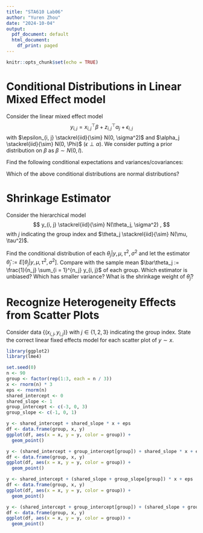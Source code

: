 ```yaml
---
title: "STA610 Lab06"
author: "Yuren Zhou"
date: "2024-10-04"
output:
  pdf_document: default
  html_document:
    df_print: paged
---
```


```r
knitr::opts_chunk$set(echo = TRUE)
```

\begin{itemize}
\item
Write down your answers in any blank sheet and submit your work in paper during the lab.
\item
Your work will not be graded. As long as you submit, you will get a full credit.
\item
For those who missed the lab today, you can submit it via email to me for half credit.
\end{itemize}





# Conditional Distributions in Linear Mixed Effect model

Consider the linear mixed effect model
$$
y_{i, j} = x_{i, j}^\top \beta + z_{i, j}^\top \alpha_j + \epsilon_{i, j}
$$
with $\epsilon_{i, j} \stackrel{iid}{\sim} N(0, \sigma^2)$ and $\alpha_j \stackrel{iid}{\sim} N(0, \Phi)$ ($\epsilon \perp \alpha$).
We consider putting a prior distribution on $\beta$ as $\beta \sim N(0, I)$.

Find the following conditional expectations and variances/covariances:
\begin{itemize}
\item
$E[y_{i, j} | x, z, \beta, \Phi, \sigma^2]$ and $Cov(y_{i, j}, y_{i', j'} | x, z, \beta, \Phi, \sigma^2)$;
\item
$E[\beta | z, x, y, \alpha, \sigma^2]$ and $V[\beta | z, x, y, \alpha, \sigma^2]$;
\item
$E[\beta | z, x, y, \Phi, \sigma^2]$ and $V[\beta | z, x, y, \Phi, \sigma^2]$;
\item
$E[\alpha_j | z, x, y, \beta, \Phi, \sigma^2]$ and $V[\alpha_j | z, x, y, \beta, \Phi, \sigma^2]$.
\end{itemize}
Which of the above conditional distributions are normal distributions?





# Shrinkage Estimator

Consider the hierarchical model
$$
y_{i, j} \stackrel{iid}{\sim} N(\theta_j, \sigma^2)
,
$$
with $j$ indicating the group index and $\theta_j \stackrel{iid}{\sim} N(\mu, \tau^2)$.

Find the conditional distribution of each $\theta_j | y, \mu, \tau^2, \sigma^2$ and let the estimator $\hat\theta_j := E[\theta_j | y, \mu, \tau^2, \sigma^2]$.
Compare with the sample mean $\bar\theta_j := \frac{1}{n_j} \sum_{i = 1}^{n_j} y_{i, j}$ of each group.
Which estimator is unbiased? Which has smaller variance? What is the shrinkage weight of $\hat\theta_j$?





# Recognize Heterogeneity Effects from Scatter Plots

Consider data $\{(x_{i, j}, y_{i, j})\}$ with $j \in \{1, 2, 3\}$ indicating the group index.
State the correct linear fixed effects model for each scatter plot of $y \sim x$.

```r
library(ggplot2)
library(lme4)
```

```r
set.seed(0)
n <- 90
group <- factor(rep(1:3, each = n / 3))
x <- rnorm(n) * 3
eps <- rnorm(n)
shared_intercept <- 0
shared_slope <- 1
group_intercept <- c(-3, 0, 3)
group_slope <- c(-1, 0, 1)
```

```r
y <- shared_intercept + shared_slope * x + eps
df <- data.frame(group, x, y)
ggplot(df, aes(x = x, y = y, color = group)) +
  geom_point()
```

```r
y <- (shared_intercept + group_intercept[group]) + shared_slope * x + eps
df <- data.frame(group, x, y)
ggplot(df, aes(x = x, y = y, color = group)) +
  geom_point()
```

```r
y <- shared_intercept + (shared_slope + group_slope[group]) * x + eps
df <- data.frame(group, x, y)
ggplot(df, aes(x = x, y = y, color = group)) +
  geom_point()
```

```r
y <- (shared_intercept + group_intercept[group]) + (shared_slope + group_slope[group]) * x + eps
df <- data.frame(group, x, y)
ggplot(df, aes(x = x, y = y, color = group)) +
  geom_point()
```


